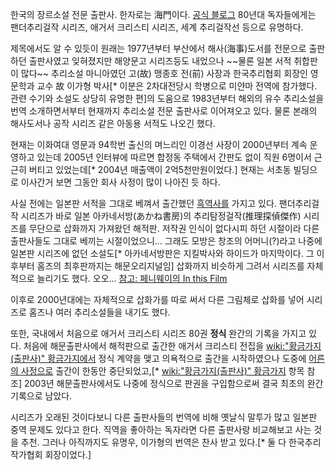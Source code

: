 한국의 장르소설 전문 출판사. 한자로는 海門이다. [http://blog.naver.com/haemoonbook 공식 블로그] 80년대 독자들에게는 팬더추리걸작 시리즈, 애거서 크리스티 시리즈, 세계 추리걸작선 등으로 유명하다.

제목에서도 알 수 있듯이 원래는 1977년부터 부산에서 해사(海事)도서를 전문으로 출판하던 출판사였고 잊혀졌지만 해양문고 시리즈등도 내었으나 ~~물론 일본 서적 취합판이 많다~~ 추리소설 마니아였던 고(故) 맹종호 전(前) 사장과 한국추리협회 회장인 영문학과 교수 故 이가형 박사[* 이분은 2차대전당시 학병으로 미얀마 전역에 참가했다. 관련 수기와 소설도 상당히 유명한 편]의 도움으로 1983년부터 해외의 유수 추리소설을 번역 소개하면서부터 현재까지 추리소설 전문 출판사로 이어져오고 있다. 물론 본래의 해사도서나 공작 시리즈 같은 아동용 서적도 나오긴 했다.

현재는 이화여대 영문과 94학번 출신의 며느리인 이경선 사장이 2000년부터 계속 운영하고 있는데 2005년 인터뷰에 따르면 합정동 주택에서 간판도 없이 직원 6명이서 근근히 버티고 있었는데[* 2004년 매출액이 2억5천만원이었다.] 현재는 서초동 빌딩으로 이사간거 보면 그동안 회사 사정이 많이 나아진 듯 하다.

사실 전에는 일본판 서적을 그대로 베껴서 출간했던 [[흑역사]]를 가지고 있다. 팬더추리걸작 시리즈가 바로 일본 아카네서방(あかね書房)의 추리탐정걸작(推理探偵傑作) 시리즈를 무단으로 삽화까지 가져왔던 해적판. 저작권 인식이 없다시피 하던 시절이라 다른 출판사들도 그대로 베끼는 시절이었으니... 그래도 모방은 창조의 어머니(?)라고 나중에 일본판 시리즈에 없던 소설도[* 아카네서방판은 지킬박사와 하이드가 마지막이다. 그 이후부터 홈즈의 최후판까지는 해문오리지널임] 삽화까지 비슷하게 그려서 시리즈를 자체적으로 늘리기도 했다. 오오... [http://www.pennyway.net/1569 참고: 페니웨이의 In this Film]

이후로 2000년대에는 자체적으로 삽화가를 따로 써서 다른 그림체로 삽화를 넣어 시리즈로 홈즈나 여러 추리소설들을 내기도 했다.

또한, 국내에서 처음으로 애거서 크리스티 시리즈 80권 '''정식''' 완간의 기록을 가지고 있다. 처음에 해문출판사에서 해적판으로 출간한 애거서 크리스티 전집을 [[wiki:"황금가지(출판사)" 황금가지]]에서 정식 계약을 맺고 의욕적으로 출간을 시작하였으나 도중에 [[어른의 사정]]으로 출간이 한동안 중단되었고,[* [[wiki:"황금가지(출판사)" 황금가지]] 항목 참조] 2003년 해문출판사에서도 나중에 정식으로 판권을 구입함으로써 결국 최초의 완간 기록으로 남았다. 

시리즈가 오래된 것이다보니 다른 출판사들의 번역에 비해 옛날식 말투가 많고 일본판 중역 문제도 있다고 한다. 직역을 좋아하는 독자라면 다른 출판사랑 비교해보고 사는 것을 추천.
그러나 아직까지도 유명우, 이가형의 번역은 찬사 받고 있다.[* 둘 다 한국추리작가협회 회장이었다.]

